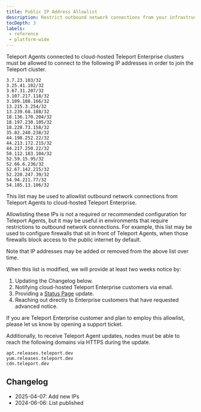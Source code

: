 ```yaml
---
title: Public IP Address Allowlist
description: Restrict outbound network connections from your infrastructure to cloud-hosted Teleport Enterprise.
tocDepth: 3
labels:
 - reference
 - platform-wide
---
```


Teleport Agents connected to cloud-hosted Teleport Enterprise clusters must be allowed to connect to the following IP addresses in order to join the Teleport cluster.

```
3.7.23.103/32
3.25.41.182/32
3.67.31.207/32
3.107.217.118/32
3.109.188.166/32
13.215.3.254/32
13.239.68.188/32
18.136.170.204/32
18.197.230.105/32
18.228.73.158/32
35.82.240.238/32
44.198.252.22/32
44.213.172.215/32
44.217.250.22/32
50.112.183.104/32
52.59.15.95/32
52.66.6.236/32
52.67.142.215/32
52.220.247.39/32
54.94.211.77/32
54.185.13.106/32
```

This list may be used to allowlist outbound network connections from Teleport Agents to cloud-hosted Teleport Enterprise.

Allowlisting these IPs is not a required or recommended configuration for Teleport Agents, but it may be useful in environments that require restrictions to outbound network connections.
For example, this list may be used to configure firewalls that sit in front of Teleport Agents, when those firewalls block access to the public internet by default.

<Admonition type="warning">
Note that IP addresses may be added or removed from the above list over time.
</Admonition>

When this list is modified, we will provide at least two weeks notice by:
1. Updating the Changelog below.
1. Notifying cloud-hosted Teleport Enterprise customers via email.
1. Providing a [Status Page](https://status.teleport.sh/) update.
1. Reaching out directly to Enterprise customers that have requested advanced notice.

<Admonition type="warning">
If you are Teleport Enterprise customer and plan to employ this allowlist, please let us know by opening a support ticket.
</Admonition>

Additionally, to receive Teleport Agent updates, nodes must be able to reach the following domains via HTTPS during the update.

```
apt.releases.teleport.dev
yum.releases.teleport.dev
cdn.teleport.dev
```

## Changelog

- 2025-04-07: Add new IPs
- 2024-06-06: List published
